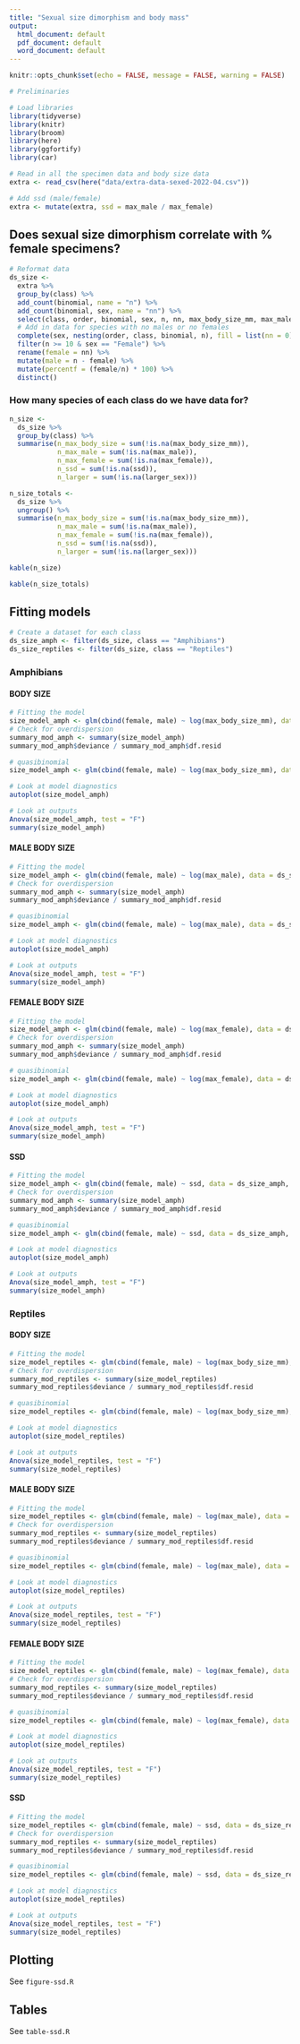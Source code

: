 ```yaml
---
title: "Sexual size dimorphism and body mass"
output:
  html_document: default
  pdf_document: default
  word_document: default
---
```

  
  ```r
knitr::opts_chunk$set(echo = FALSE, message = FALSE, warning = FALSE)
```

```r
# Preliminaries

# Load libraries
library(tidyverse)
library(knitr)
library(broom)
library(here)
library(ggfortify)
library(car)
```

```r
# Read in all the specimen data and body size data
extra <- read_csv(here("data/extra-data-sexed-2022-04.csv"))

# Add ssd (male/female)
extra <- mutate(extra, ssd = max_male / max_female)
```

## Does sexual size dimorphism correlate with % female specimens?

```r
# Reformat data
ds_size <-
  extra %>%
  group_by(class) %>%
  add_count(binomial, name = "n") %>%
  add_count(binomial, sex, name = "nn") %>%
  select(class, order, binomial, sex, n, nn, max_body_size_mm, max_male, max_female, ssd, larger_sex) %>%
  # Add in data for species with no males or no females
  complete(sex, nesting(order, class, binomial, n), fill = list(nn = 0)) %>%
  filter(n >= 10 & sex == "Female") %>%
  rename(female = nn) %>%
  mutate(male = n - female) %>%
  mutate(percentf = (female/n) * 100) %>%
  distinct()
```

### How many species of each class do we have data for?

```r
n_size <- 
  ds_size %>%
  group_by(class) %>%
  summarise(n_max_body_size = sum(!is.na(max_body_size_mm)),
            n_max_male = sum(!is.na(max_male)),
            n_max_female = sum(!is.na(max_female)), 
            n_ssd = sum(!is.na(ssd)),
            n_larger = sum(!is.na(larger_sex)))

n_size_totals <- 
  ds_size %>%
  ungroup() %>%
  summarise(n_max_body_size = sum(!is.na(max_body_size_mm)),
            n_max_male = sum(!is.na(max_male)),
            n_max_female = sum(!is.na(max_female)), 
            n_ssd = sum(!is.na(ssd)),
            n_larger = sum(!is.na(larger_sex)))

kable(n_size)
```

```r
kable(n_size_totals)
```
## Fitting models

```r
# Create a dataset for each class
ds_size_amph <- filter(ds_size, class == "Amphibians")
ds_size_reptiles <- filter(ds_size, class == "Reptiles")
```

### Amphibians

#### BODY SIZE
```r
# Fitting the model
size_model_amph <- glm(cbind(female, male) ~ log(max_body_size_mm), data = ds_size_amph, family = "binomial")
# Check for overdispersion
summary_mod_amph <- summary(size_model_amph)
summary_mod_amph$deviance / summary_mod_amph$df.resid 

# quasibinomial
size_model_amph <- glm(cbind(female, male) ~ log(max_body_size_mm), data = ds_size_amph, family = "quasibinomial")

# Look at model diagnostics
autoplot(size_model_amph)

# Look at outputs
Anova(size_model_amph, test = "F")
summary(size_model_amph)
```

#### MALE BODY SIZE
```r
# Fitting the model
size_model_amph <- glm(cbind(female, male) ~ log(max_male), data = ds_size_amph, family = "binomial")
# Check for overdispersion
summary_mod_amph <- summary(size_model_amph)
summary_mod_amph$deviance / summary_mod_amph$df.resid 

# quasibinomial
size_model_amph <- glm(cbind(female, male) ~ log(max_male), data = ds_size_amph, family = "quasibinomial")

# Look at model diagnostics
autoplot(size_model_amph)

# Look at outputs
Anova(size_model_amph, test = "F")
summary(size_model_amph)
```

#### FEMALE BODY SIZE
```r
# Fitting the model
size_model_amph <- glm(cbind(female, male) ~ log(max_female), data = ds_size_amph, family = "binomial")
# Check for overdispersion
summary_mod_amph <- summary(size_model_amph)
summary_mod_amph$deviance / summary_mod_amph$df.resid 

# quasibinomial
size_model_amph <- glm(cbind(female, male) ~ log(max_female), data = ds_size_amph, family = "quasibinomial")

# Look at model diagnostics
autoplot(size_model_amph)

# Look at outputs
Anova(size_model_amph, test = "F")
summary(size_model_amph)
```

#### SSD
```r
# Fitting the model
size_model_amph <- glm(cbind(female, male) ~ ssd, data = ds_size_amph, family = "binomial")
# Check for overdispersion
summary_mod_amph <- summary(size_model_amph)
summary_mod_amph$deviance / summary_mod_amph$df.resid 

# quasibinomial
size_model_amph <- glm(cbind(female, male) ~ ssd, data = ds_size_amph, family = "quasibinomial")

# Look at model diagnostics
autoplot(size_model_amph)

# Look at outputs
Anova(size_model_amph, test = "F")
summary(size_model_amph)
```

### Reptiles

#### BODY SIZE
```r
# Fitting the model
size_model_reptiles <- glm(cbind(female, male) ~ log(max_body_size_mm), data = ds_size_reptiles, family = "binomial")
# Check for overdispersion
summary_mod_reptiles <- summary(size_model_reptiles)
summary_mod_reptiles$deviance / summary_mod_reptiles$df.resid 

# quasibinomial
size_model_reptiles <- glm(cbind(female, male) ~ log(max_body_size_mm), data = ds_size_reptiles, family = "quasibinomial")

# Look at model diagnostics
autoplot(size_model_reptiles)

# Look at outputs
Anova(size_model_reptiles, test = "F")
summary(size_model_reptiles)
```

#### MALE BODY SIZE
```r
# Fitting the model
size_model_reptiles <- glm(cbind(female, male) ~ log(max_male), data = ds_size_reptiles, family = "binomial")
# Check for overdispersion
summary_mod_reptiles <- summary(size_model_reptiles)
summary_mod_reptiles$deviance / summary_mod_reptiles$df.resid 

# quasibinomial
size_model_reptiles <- glm(cbind(female, male) ~ log(max_male), data = ds_size_reptiles, family = "quasibinomial")

# Look at model diagnostics
autoplot(size_model_reptiles)

# Look at outputs
Anova(size_model_reptiles, test = "F")
summary(size_model_reptiles)
```

#### FEMALE BODY SIZE
```r
# Fitting the model
size_model_reptiles <- glm(cbind(female, male) ~ log(max_female), data = ds_size_reptiles, family = "binomial")
# Check for overdispersion
summary_mod_reptiles <- summary(size_model_reptiles)
summary_mod_reptiles$deviance / summary_mod_reptiles$df.resid 

# quasibinomial
size_model_reptiles <- glm(cbind(female, male) ~ log(max_female), data = ds_size_reptiles, family = "quasibinomial")

# Look at model diagnostics
autoplot(size_model_reptiles)

# Look at outputs
Anova(size_model_reptiles, test = "F")
summary(size_model_reptiles)
```

#### SSD
```r
# Fitting the model
size_model_reptiles <- glm(cbind(female, male) ~ ssd, data = ds_size_reptiles, family = "binomial")
# Check for overdispersion
summary_mod_reptiles <- summary(size_model_reptiles)
summary_mod_reptiles$deviance / summary_mod_reptiles$df.resid 

# quasibinomial
size_model_reptiles <- glm(cbind(female, male) ~ ssd, data = ds_size_reptiles, family = "quasibinomial")

# Look at model diagnostics
autoplot(size_model_reptiles)

# Look at outputs
Anova(size_model_reptiles, test = "F")
summary(size_model_reptiles)
```

## Plotting

See `figure-ssd.R`

## Tables

See `table-ssd.R`